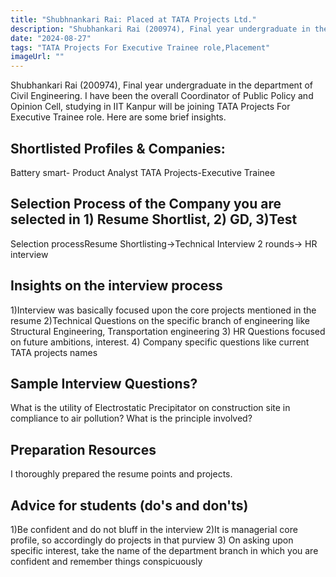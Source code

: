 ```yaml
---
title: "Shubhnankari Rai: Placed at TATA Projects Ltd."
description: "Shubhankari Rai (200974), Final year undergraduate in the department of Civil Engineering. I have been the overall Coordinator of Public Policy and Opinion Cell: TATA Projects For Executive Trainee role"
date: "2024-08-27"
tags: "TATA Projects For Executive Trainee role,Placement"
imageUrl: ""
---
```


Shubhankari Rai (200974), Final year undergraduate in the department of Civil Engineering. I have been the overall Coordinator of Public Policy and Opinion Cell, studying in IIT Kanpur will be joining TATA Projects For Executive Trainee role. Here are some brief insights. 

## Shortlisted Profiles & Companies:
Battery smart- Product Analyst TATA Projects-Executive Trainee

## Selection Process of the Company you are selected in 1) Resume Shortlist, 2) GD, 3)Test
Selection processResume Shortlisting->Technical Interview 2 rounds-> HR interview

##  Insights on the interview process
1)Interview was basically focused upon the core projects mentioned in the resume 2)Technical Questions on the specific branch of engineering like Structural Engineering, Transportation engineering 3) HR Questions focused on future ambitions, interest. 4) Company specific questions like current TATA projects names

## Sample Interview Questions? 
What is the utility of Electrostatic Precipitator on construction site in compliance to air pollution? What is the principle involved?

## Preparation Resources
I thoroughly prepared the resume points and projects.

## Advice for students (do's and don'ts)
1)Be confident and do not bluff in the interview 2)It is managerial core profile, so accordingly do projects in that purview 3) On asking upon specific interest, take the name of the department branch in which you are confident and remember things conspicuously

